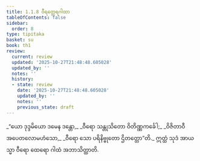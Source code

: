 ```yaml
---
title: 1.1.8 ဝီရတ္ထေရဂါထာ
tableOfContents: false
sidebar:
  order: 8
type: tipitaka
basket: su
book: th1
review:
  current: review
  updated: '2025-10-27T21:48:48.605028'
  updated_by: ''
  notes: ''
  history:
  - state: review
    date: '2025-10-27T21:48:48.605028'
    updated_by: ''
    notes: ''
    previous_state: draft
---
```



<ReviewStatus review={frontmatter.review} showDetails={true} />

<HypothesisAnnotation frontmatter={frontmatter} />

<DynamicBreadcrumb />

<Division number="8" book="th1" e="ch" v="19" p="221">

<Paragraph number="19" type="verses" book="th1">
_“ယော ဒုဒ္ဒမိယော ဒမေန ဒန္တော,_  
_ဝီရော သန္တုသိတော ဝိတိဏ္ဏကင်္ခေါ;_  
_ဝိဇိတာဝီ အပေတလောမဟံသော,_  
_ဝီရော သော ပရိနိဗ္ဗုတော ဌိတတ္တော”တိ._  

</Paragraph>

<Paragraph number="20" book="th1">
ဣတ္ထံ သုဒံ အာယသ္မာ ဝီရော ထေရော ဂါထံ အဘာသိတ္ထာတိ.
</Paragraph>
</Division>